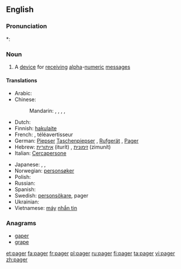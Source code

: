 ==English==

===Pronunciation===
*: {{rhymes|eɪdʒə(r)}}

===Noun===
{{en-noun}}

# A [[device]] for [[receive|receiving]] [[alpha]]-[[numeric]] [[message]]s

====Translations====
{{trans-top|device}}
* Arabic: {{t|ar|بيجر|m|tr=beyjer, peyjer|sc=Arab}}
* Chinese:
*: Mandarin: {{t|cmn|呼叫器|tr=hūjiàoqì|sc=Hani|xs=Mandarin}},  {{t|cmn|BB機|sc=Hani|xs=Mandarin}},  {{t|cmn|BB机|tr=bībī-jī|sc=Hani|xs=Mandarin}}, {{t|cmn|BP機|sc=Hani|xs=Mandarin}},  {{t|cmn|BP机|tr=bīpī-jī|sc=Hani|xs=Mandarin}}
* Dutch: {{t-|nl|bieper}}
* Finnish: [[hakulaite]]
* French: {{t+|fr|bip|m}}, téléavertisseur
* German: [[Piepser]] {{m}} [[Taschenpiepser]] {{m}}, [[Rufgerät]] {{n}}, [[Pager]] {{m}}
* Hebrew: [[איתורית]] (iturít) {{f}}, [[זימונית]] (zimunít) {{f}}
* Italian: [[Cercapersone]] {{m}}
{{trans-mid}}
* Japanese: {{t-|ja|ポケットベル|tr=pokettoberu|sc=Jpan}},  {{t|ja|ポケベル|tr=pokeberu|sc=Jpan}},  {{t|ja|ページャ|tr=pēja|sc=Jpan}}
* Norwegian: [[personsøker]] {{m}}
* Polish: {{l|pl|pager}} {{m}}
* Russian: {{t|ru|пейджер|m|tr=péjdžer|sc=Cyrl}}
* Spanish: {{t|es|buscapersonas|m}}
* Swedish: [[personsökare]], pager
* Ukrainian: {{t|uk|пейджер|m|tr=péjdžer|sc=Cyrl|xs=Ukrainian}}
* Vietnamese: [[máy]] [[nhắn tin]]
{{trans-bottom}}

===Anagrams===
* [[gaper]]
* [[grape]]

[[et:pager]]
[[fa:pager]]
[[fr:pager]]
[[pl:pager]]
[[ru:pager]]
[[fi:pager]]
[[ta:pager]]
[[vi:pager]]
[[zh:pager]]